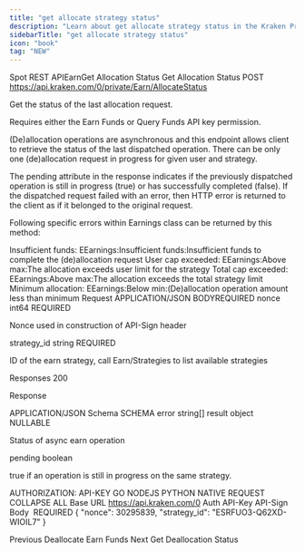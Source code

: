 ```yaml
---
title: "get allocate strategy status"
description: "Learn about get allocate strategy status in the Kraken Pro REST API."
sidebarTitle: "get allocate strategy status"
icon: "book"
tag: "NEW"
---
```

Spot REST APIEarnGet Allocation Status
Get Allocation Status
POST
https://api.kraken.com/0/private/Earn/AllocateStatus

Get the status of the last allocation request.

Requires either the Earn Funds or Query Funds API key permission.

(De)allocation operations are asynchronous and this endpoint allows client to retrieve the status of the last dispatched operation. There can be only one (de)allocation request in progress for given user and strategy.

The pending attribute in the response indicates if the previously dispatched operation is still in progress (true) or has successfully completed (false). If the dispatched request failed with an error, then HTTP error is returned to the client as if it belonged to the original request.

Following specific errors within Earnings class can be returned by this method:

Insufficient funds: EEarnings:Insufficient funds:Insufficient funds to complete the (de)allocation request
User cap exceeded: EEarnings:Above max:The allocation exceeds user limit for the strategy
Total cap exceeded: EEarnings:Above max:The allocation exceeds the total strategy limit
Minimum allocation: EEarnings:Below min:(De)allocation operation amount less than minimum
Request​
APPLICATION/JSON
BODYREQUIRED
nonce
int64
REQUIRED

Nonce used in construction of API-Sign header

strategy_id
string
REQUIRED

ID of the earn strategy, call Earn/Strategies to list available strategies

Responses​
200

Response

APPLICATION/JSON
Schema
SCHEMA
error
string[]
result
object
NULLABLE

Status of async earn operation

pending
boolean

true if an operation is still in progress on the same strategy.

AUTHORIZATION: API-KEY
GO
NODEJS
PYTHON
NATIVE
REQUEST
COLLAPSE ALL
Base URL
https://api.kraken.com/0
Auth
API-Key
API-Sign
Body
 REQUIRED
{
  "nonce": 30295839,
  "strategy_id": "ESRFUO3-Q62XD-WIOIL7"
}

Previous
Deallocate Earn Funds
Next
Get Deallocation Status